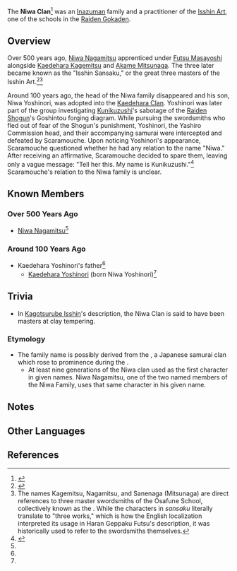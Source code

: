 {{Terminology Infobox
|image        = 
|type         = Families
|type2        = Inazuma Clans
|affiliation  = Raiden Gokaden
|affiliation2 = Isshin Art
}}
The '''Niwa Clan'''<ref>{{Ref/Weapon|Kagotsurube Isshin}}</ref> was an [[Inazuma]]n family and a practitioner of the [[Isshin Art]], one of the schools in the [[Raiden Gokaden]].

==Overview==
Over 500 years ago, [[Niwa Nagamitsu]] apprenticed under [[Futsu Masayoshi]] alongside [[Kaedehara Kagemitsu]] and [[Akame Mitsunaga]]. The three later became known as the "Isshin Sansaku," or the great three masters of the Isshin Art.<ref name="Haran">{{Ref/Weapon|Haran Geppaku Futsu}}</ref><ref group="Note">The names Kagemitsu, Nagamitsu, and Sanenaga (Mitsunaga) are direct references to three master swordsmiths of the Osafune School, collectively known as the {{lang|"Three Great Masters"|ja=三作|ja_rm=sansaku}}. While the characters in ''sansaku'' literally translate to "three works," which is how the English localization interpreted its usage in Haran Geppaku Futsu's description, it was historically used to refer to the swordsmiths themselves.</ref>

Around 100 years ago, the head of the Niwa family disappeared and his son, Niwa Yoshinori, was adopted into the [[Kaedehara Clan]]. Yoshinori was later part of the group investigating [[Kunikuzushi]]'s sabotage of the [[Raiden Shogun]]'s Goshintou forging diagram. While pursuing the swordsmiths who fled out of fear of the Shogun's punishment, Yoshinori, the Yashiro Commission head, and their accompanying samurai were intercepted and defeated by Scaramouche. Upon noticing Yoshinori's appearance, Scaramouche questioned whether he had any relation to the name "Niwa." After receiving an affirmative, Scaramouche decided to spare them, leaving only a vague message: "Tell her this. My name is Kunikuzushi."<ref name="Palace">{{Ref/Quest|The Palace, Dyed in Black (Quest)}}</ref> Scaramouche's relation to the Niwa family is unclear.

==Known Members==
===Over 500 Years Ago===
*[[Niwa Nagamitsu]]<ref name="Haran" />

===Around 100 Years Ago===
*Kaedehara Yoshinori's father<ref name="Palace" />
**[[Kaedehara Yoshinori]] (born Niwa Yoshinori)<ref name="Palace" />

==Trivia==
*In [[Kagotsurube Isshin]]'s description, the Niwa Clan is said to have been masters at clay tempering.

===Etymology===
*The family name {{lang|''Niwa''|ja=丹羽}} is possibly derived from the {{lang|{{w|Niwa clan}}|ja=丹羽氏}}, a Japanese samurai clan which rose to prominence during the {{w|Sengoku period}}.
**At least nine generations of the Niwa clan used {{lang|''Naga-''|ja=長}} as the first character in given names. Niwa Nagamitsu, one of the two named members of the Niwa Family, uses that same character in his given name.

==Notes==
{{Reflist|note=1}}

==Other Languages==
{{Other Languages
|en      = Niwa Clan
|zhs     = 
|zhs_rm  = 
|zht     = 
|zht_rm  = 
|ja      = 
|ja_rm   = 
|ko      = 
|ko_rm   = 
|es      = 
|fr      = 
|ru      = 
|th      = 
|vi      = 
|de      = 
|id      = 
|pt      = 
}}

==References==
{{Reflist}}